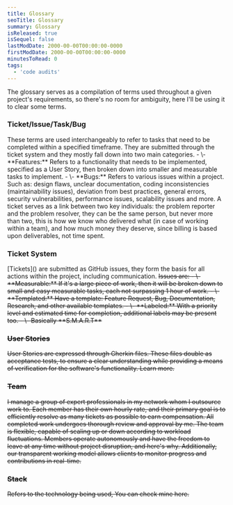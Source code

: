 ```yaml
---
title: Glossary
seoTitle: Glossary
summary: Glossary
isReleased: true
isSequel: false
lastModDate: 2000-00-00T00:00:00-0000
firstModDate: 2000-00-00T00:00:00-0000
minutesToRead: 0
tags:
  - 'code audits'
---
```

<C>
The glossary serves as a compilation of terms used throughout a given project's requirements, so there's no room for ambiguity, here I'll be using it to clear some terms.
</C>
<H3 id="ticket">Ticket/Issue/Task/Bug</H3>
<C>
These terms are used interchangeably to refer to tasks that need to be completed within a specified <L href="/services/deadlines">timeframe.</L> They are submitted through the <L href="#ticket-system">ticket system</L> and they mostly fall down into two main categories.
<S2/>
- \- **Features:** Refers to a functionality that needs to be implemented, specified as a <L href="/services/glossary#user-stories">User Story</L>, then broken down into smaller and measurable tasks to implement.
- \- **Bugs:** Refers to various issues within a project. Such as: design flaws, unclear documentation, coding inconsistencies (maintainability issues), deviation from best practices, general errors, security vulnerabilities, performance issues, scalability issues and more.
<S2/>
A ticket serves as a link between two key individuals: the problem reporter and the problem resolver, they can be the same person, but never more than two, this is how we know who delivered what (in case of working within a <L href='#team'>team</L>), and how much money they deserve, since <L href="/services/billing">billing</L> is based upon <L href="/blog/management-skill-issues#conclusion">deliverables,</L> not time spent.
</C>

<H3 id="ticket-system">Ticket System</H3>
<C>
 [Tickets]() are submitted as GitHub issues, they form the basis for all actions within the project, including <L href="/services/communication">communication.</L>
 <S/>
 Issues are:
 <S2/>
- \- **Measurable:**  If it's a large piece of work, then it will be broken down to small and easy measurable tasks, each not surpassing 1 hour of work.
- \- **Templated:** Have a template: Feature Request, Bug, Documentation, Research, and other  available templates.
- \- **Labeled:** With a <L href="/services/deadlines#prioritized">priority</L> level and estimated time for completion, additional labels may be present too.
- \- Basically <L href="https://en.wikipedia.org/wiki/SMART_criteria">**S.M.A.R.T**</L>
<S2/>
</C>

<H3 id="user-stories">User Stories</H3>
<C>
<L href="https://www.atlassian.com/agile/project-management/user-stories">User Stories</L> are expressed through <L href="https://cucumber.io/docs/gherkin">Gherkin</L> files. These files double as acceptance tests, to ensure a clear understanding while providing a means of verification for the software's functionality. Learn <L href='/blog/user-stories'>more.</L>
</C>
<H3 id="team">Team</H3>
<C>
I manage a group of expert professionals in my network whom I outsource work to. Each member has their own <L href="/services/billing#task-cost">hourly rate,</L> and their primary goal is to efficiently resolve as many <L href="#tickets">tickets</L> as possible to earn compensation. All completed work undergoes thorough review and approval by me. The team is flexible, capable of scaling up or down according to workload fluctuations. Members operate autonomously and have the freedom to leave at any time without project disruption, and here's <L href="/blog/code-silos">why.</L> Additionally, our <L href="/services/transparency">transparent</L> working model allows clients to monitor progress and contributions in real-time.
</C>


<H3 id="stack">Stack</H3>
<C>
Refers to the technology being used, You can check mine <L href="/about">here.</L>
</C>


